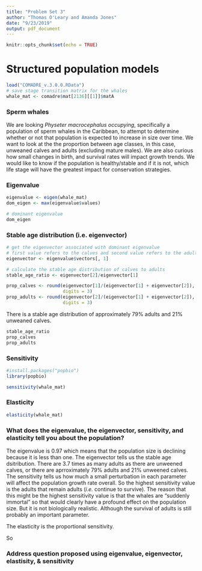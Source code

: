 ```yaml
---
title: "Problem Set 3"
author: "Thomas O'Leary and Amanda Jones"
date: "9/23/2019"
output: pdf_document
---
```


```r
knitr::opts_chunk$set(echo = TRUE)
```

# Structured population models

```r
load("COMADRE_v.3.0.0.RData")
# save stage transition matrix for the whales
whale_mat <- comadre$mat[2136][[1]]$matA
```

### Sperm whales

We are looking _Physeter macrocephalus occupying_, specifically a population of sperm whales in the Caribbean, to attempt to determine whether or not that population is expected to increase in size over time. We want to look at the the proportion between age classes, in this case, unweaned calves and adults (excluding mature males). We are also curious how small changes in birth, and survival rates will impact growth trends. We would like to know if the population is healthy/stable and if it is not, which life stage will have the greatest impact for conservation strategies. 

### Eigenvalue

```r
eigenvalue <- eigen(whale_mat)
dom_eigen <- max(eigenvalue$values)
```

```r
# dominant eigenvalue
dom_eigen
```

### Stable age distribution (i.e. eigenvector)

```r
# get the eigenvector associated with dominant eigenvalue
# first value refers to the calves and second value refers to the adults
eigenvector <- eigenvalue$vectors[, 1]

# calculate the stable age distribution of calves to adults
stable_age_ratio <- eigenvector[2]/eigenvector[1]

prop_calves <- round(eigenvector[1]/(eigenvector[1] + eigenvector[2]), 
                     digits = 3)
prop_adults <- round(eigenvector[2]/(eigenvector[1] + eigenvector[2]), 
                     digits = 3)
```
There is a stable age distribution of approximately 79% adults and 21% unweaned calves.

```r
stable_age_ratio
prop_calves
prop_adults
```


### Sensitivity

```r
#install.packages("popbio")
library(popbio)

sensitivity(whale_mat)
```



### Elasticity

```r
elasticity(whale_mat)
```

### What does the eigenvalue, the eigenvector, sensitivity, and elasticity tell you about the population?

The eigenvalue is 0.97 which means that the population size is declining because it is less than one. The eigenvector tells us the stable age dsitribution. There are 3.7 times as many adults as there are unweened calves, or there are aprroximately 79% adults and 21% unweened calves. The sensitivity tells us how much a small perturbation in each parameter will affect the population growth rate overall. So the highest sensitivity value is the adults that remain adults (_i.e._ continue to survive). The reason that this might be the highest sensitivity value is that the whales are "suddenly immortal" so that would clearly have a profound effect on the population size. But it is not biologically realistic. Although the survival of adults is still probably an important parameter. 

The elasticity is the proportional sensitivity. 

So  


### Address question proposed using eigenvalue, eigenvector, elastisity, & sensitivity

